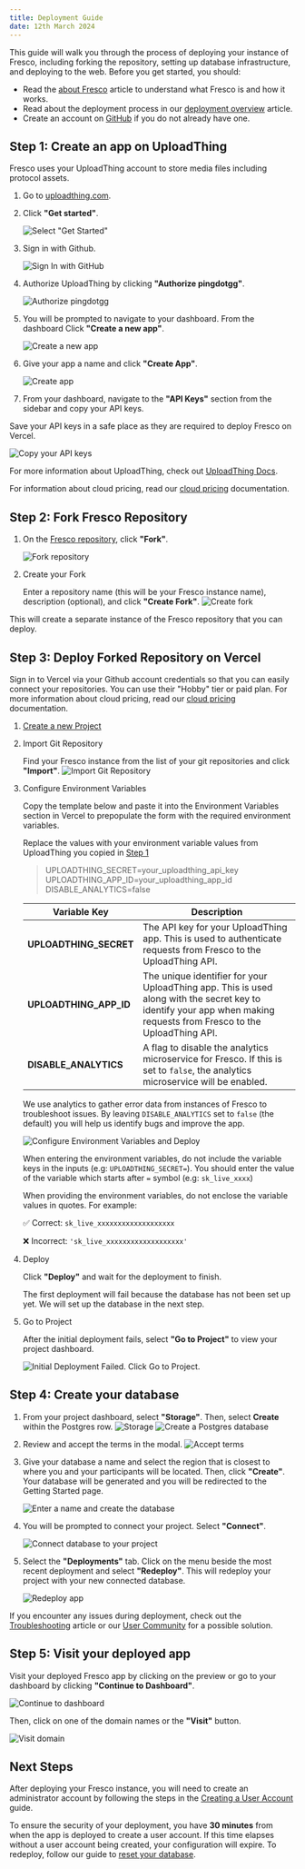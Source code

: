 ```yaml
---
title: Deployment Guide
date: 12th March 2024
---
```


<SummaryCard duration="20 minutes" />

<SummarySection>
This guide will walk you through the process of deploying your instance of Fresco, including forking the repository, setting up database infrastructure, and deploying to the web.

</SummarySection>

<PrerequisitesSection>
Before you get started, you should:

- Read the [about Fresco](/en/fresco) article to understand what Fresco is and how it works.
- Read about the deployment process in our [deployment overview](/en/fresco/deployment) article.
- Create an account on [GitHub](https://github.com/) if you do not already have one.

</PrerequisitesSection>
</SummaryCard>

## Step 1: Create an app on UploadThing

Fresco uses your UploadThing account to store media files including protocol assets.

1. Go to <a href="https://uploadthing.com" target="_blank">uploadthing.com</a>.

2. Click **"Get started"**.

   ![Select "Get Started"](/assets/img/fresco-images/uploadthing1.png)

3. Sign in with Github.

   ![Sign In with GitHub](/assets/img/fresco-images/uploadthing2.png)

4. Authorize UploadThing by clicking **"Authorize pingdotgg"**.

   ![Authorize pingdotgg](/assets/img/fresco-images/uploadthing3.png)

5. You will be prompted to navigate to your dashboard. From the dashboard Click **"Create a new app"**.

   ![Create a new app](/assets/img/fresco-images/uploadthing4.png)

6. Give your app a name and click **"Create App"**.

   ![Create app](/assets/img/fresco-images/uploadthing5.png)

7. From your dashboard, navigate to the **"API Keys"** section from the sidebar and copy your API keys.

<TipBox>

Save your API keys in a safe place as they are required to deploy Fresco on Vercel.

</TipBox>

![Copy your API keys](/assets/img/fresco-images/uploadthing6.png)

For more information about UploadThing, check out <a href="https://docs.uploadthing.com" target="_blank">UploadThing Docs</a>.

For information about cloud pricing, read our [cloud pricing](./cloud-pricing) documentation.

## Step 2: Fork Fresco Repository

1. On the [Fresco repository](https://github.com/complexdatacollective/Fresco), click **"Fork"**.

   ![Fork repository](/assets/img/fresco-images/github-fork1.png)

2. Create your Fork

   Enter a repository name (this will be your Fresco instance name), description (optional), and click **"Create Fork"**.
   ![Create fork](/assets/img/fresco-images/github-fork2.png)

This will create a separate instance of the Fresco repository that you can deploy.

## Step 3: Deploy Forked Repository on Vercel

Sign in to Vercel via your Github account credentials so that you can easily connect your repositories. You can use their "Hobby" tier or paid plan. For more information about cloud pricing, read our [cloud pricing](./cloud-pricing) documentation.

1. <a href="https://vercel.com/new" target="_blank">
     Create a new Project
   </a>

2. Import Git Repository

   Find your Fresco instance from the list of your git repositories and click **"Import"**.
   ![Import Git Repository](/assets/img/fresco-images/vercel2.png)

3. Configure Environment Variables

   Copy the template below and paste it into the Environment Variables section in Vercel to prepopulate the form with the required environment variables.

   Replace the values with your environment variable values from UploadThing you copied in [Step 1](#step-1-create-an-app-on-uploadthing)

   > UPLOADTHING_SECRET=your_uploadthing_api_key\
   > UPLOADTHING_APP_ID=your_uploadthing_app_id\
   > DISABLE_ANALYTICS=false

   | Variable Key           | Description                                                                                                                                                          |
   | ---------------------- | -------------------------------------------------------------------------------------------------------------------------------------------------------------------- |
   | **UPLOADTHING_SECRET** | The API key for your UploadThing app. This is used to authenticate requests from Fresco to the UploadThing API.                                                      |
   | **UPLOADTHING_APP_ID** | The unique identifier for your UploadThing app. This is used along with the secret key to identify your app when making requests from Fresco to the UploadThing API. |
   | **DISABLE_ANALYTICS**  | A flag to disable the analytics microservice for Fresco. If this is set to `false`, the analytics microservice will be enabled.                                      |

   <TipBox>

   We use analytics to gather error data from instances of Fresco to troubleshoot issues. By leaving `DISABLE_ANALYTICS` set to `false` (the default) you will help us identify bugs and improve the app.

   </TipBox>

   ![Configure Environment Variables and Deploy](/assets/img/fresco-images/vercel-configure.png)

   <TipBox danger>

   When entering the environment variables, do not include the variable keys in the inputs (e.g: `UPLOADTHING_SECRET=`). You should enter the value of the variable which starts after `=` symbol (e.g: `sk_live_xxxx`)

   </TipBox>

   <TipBox danger>

   When providing the environment variables, do not enclose the variable values in quotes. For example:

   ✅ Correct:
   `sk_live_xxxxxxxxxxxxxxxxxxx`

   ❌ Incorrect:
   `'sk_live_xxxxxxxxxxxxxxxxxxx'`

   </TipBox>

4. Deploy

   Click **"Deploy"** and wait for the deployment to finish.

   <TipBox>

   The first deployment will fail because the database has not been set up yet. We will set up the database in the next step.

   </TipBox>

5. Go to Project

   After the initial deployment fails, select **"Go to Project"** to view your project dashboard.

   ![Initial Deployment Failed. Click Go to Project.](/assets/img/fresco-images/vercel5.png)

## Step 4: Create your database

1. From your project dashboard, select **"Storage"**. Then, select **Create** within the Postgres row.
   ![Storage](/assets/img/fresco-images/vercel6.png)
   ![Create a Postgres database](/assets/img/fresco-images/vercel-db-1.png)

2. Review and accept the terms in the modal.
   ![Accept terms](/assets/img/fresco-images/vercel-db-2.png)

3. Give your database a name and select the region that is closest to where you and your participants will be located. Then, click **"Create"**. Your database will be generated and you will be redirected to the Getting Started page.

   ![Enter a name and create the database](/assets/img/fresco-images/vercel-db-3.png)

4. You will be prompted to connect your project. Select **"Connect"**.

   ![Connect database to your project](/assets/img/fresco-images/vercel-db-4.png)

5. Select the **"Deployments"** tab. Click on the menu beside the most recent deployment and select **"Redeploy"**. This will redeploy your project with your new connected database.

   ![Redeploy app](/assets/img/fresco-images/vercel-db-5.png)

<TipBox>

If you encounter any issues during deployment, check out the [Troubleshooting](../troubleshooting) article or our <a href="https://community.networkcanvas.com/">User Community</a> for a possible solution.

</TipBox>

## Step 5: Visit your deployed app

Visit your deployed Fresco app by clicking on the preview or go to your dashboard by clicking **"Continue to Dashboard"**.

![Continue to dashboard](/assets/img/fresco-images/vercel3.png)

Then, click on one of the domain names or the **"Visit"** button.

![Visit domain](/assets/img/fresco-images/vercel4.png)

## Next Steps

After deploying your Fresco instance, you will need to create an administrator account by following the steps in the [Creating a User Account](./create-user-account) guide.

<TipBox danger>

To ensure the security of your deployment, you have **30 minutes** from when the app is deployed to create a user account. If this time elapses without a user account being created, your configuration will expire. To redeploy, follow our guide to [reset your database](../troubleshooting#instance-expired---reset-your-database).

</TipBox>
